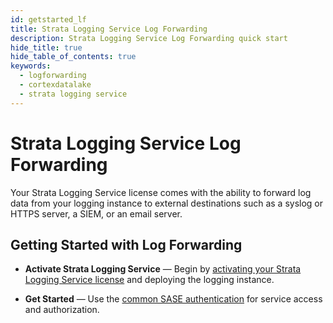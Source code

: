 ```yaml
---
id: getstarted_lf
title: Strata Logging Service Log Forwarding
description: Strata Logging Service Log Forwarding quick start
hide_title: true
hide_table_of_contents: true
keywords:
  - logforwarding
  - cortexdatalake
  - strata logging service
---
```


# Strata Logging Service Log Forwarding

Your Strata Logging Service license comes with the ability to forward log data from your logging instance to external destinations such as a syslog or HTTPS server, a SIEM, or an email server.

## Getting Started with Log Forwarding

- **Activate Strata Logging Service** — Begin by [activating your Strata Logging Service license](https://docs.paloaltonetworks.com/strata-logging-service/administration/planning/activate) and deploying the logging instance.

- **Get Started** — Use the [common SASE authentication](/sase/docs/getstarted) for service access and authorization.
